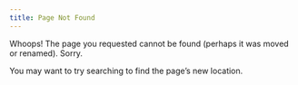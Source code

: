 ```yaml
---
title: Page Not Found
---
```


Whoops! The page you requested cannot be found (perhaps it was moved or renamed). Sorry.

You may want to try searching to find the page's new location.